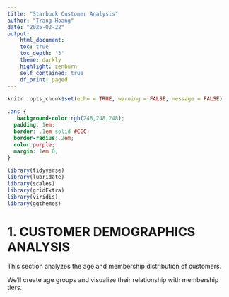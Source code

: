 ```yaml
---
title: "Starbuck Customer Analysis"
author: "Trang Hoang"
date: "2025-02-22"
output: 
    html_document:
    toc: true
    toc_depth: '3'
    theme: darkly
    highlight: zenburn
    self_contained: true
    df_print: paged
---
```


```r
knitr::opts_chunk$set(echo = TRUE, warning = FALSE, message = FALSE)
```

```css
.ans {
   background-color:rgb(248,248,248); 
  padding: 1em; 
  border: .1em solid #CCC;
  border-radius:.2em;
  color:purple;
  margin: 1em 0;
}
```

```r
library(tidyverse)
library(lubridate)
library(scales)
library(gridExtra)
library(viridis)  
library(ggthemes)
```

################################################# 

# 1. CUSTOMER DEMOGRAPHICS ANALYSIS

################################################# 

This section analyzes the age and membership distribution of customers.

We'll create age groups and visualize their relationship with membership tiers.

